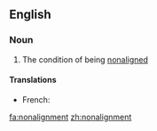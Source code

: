 ==English==
===Noun===
{{en-noun|-}}
# The condition of being [[nonaligned]]

====Translations====
{{trans-top|state of being nonaligned}}
* French: {{t|fr|non-alignement|m}}
{{trans-mid}}
{{trans-bottom}}

[[fa:nonalignment]]
[[zh:nonalignment]]
